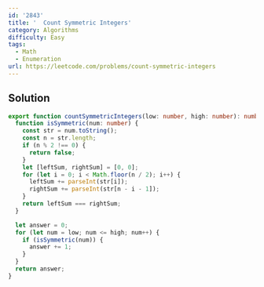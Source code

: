 ```yaml
---
id: '2843'
title: '  Count Symmetric Integers'
category: Algorithms
difficulty: Easy
tags:
  - Math
  - Enumeration
url: https://leetcode.com/problems/count-symmetric-integers
---
```


## Solution

```typescript filename="solution.ts" copy
export function countSymmetricIntegers(low: number, high: number): number {
  function isSymmetric(num: number) {
    const str = num.toString();
    const n = str.length;
    if (n % 2 !== 0) {
      return false;
    }
    let [leftSum, rightSum] = [0, 0];
    for (let i = 0; i < Math.floor(n / 2); i++) {
      leftSum += parseInt(str[i]);
      rightSum += parseInt(str[n - i - 1]);
    }
    return leftSum === rightSum;
  }

  let answer = 0;
  for (let num = low; num <= high; num++) {
    if (isSymmetric(num)) {
      answer += 1;
    }
  }
  return answer;
}
```
